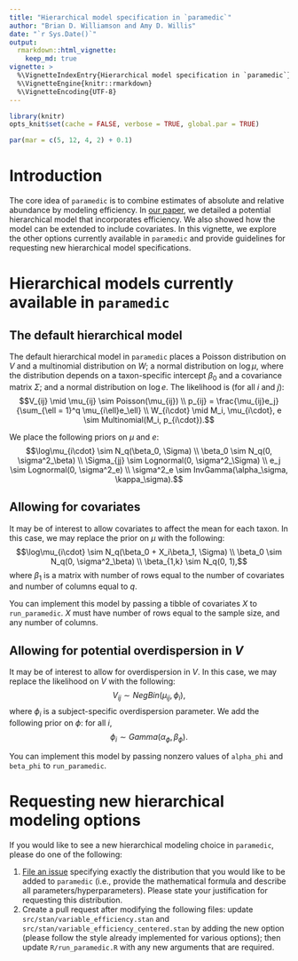 ```yaml
---
title: "Hierarchical model specification in `paramedic`"
author: "Brian D. Williamson and Amy D. Willis"
date: "`r Sys.Date()`"
output:
  rmarkdown::html_vignette:
    keep_md: true
vignette: >
  %\VignetteIndexEntry{Hierarchical model specification in `paramedic`}
  %\VignetteEngine{knitr::rmarkdown}
  %\VignetteEncoding{UTF-8}
---
```


```r
library(knitr)
opts_knit$set(cache = FALSE, verbose = TRUE, global.par = TRUE)
```

```r
par(mar = c(5, 12, 4, 2) + 0.1)
```

# Introduction

The core idea of `paramedic` is to combine estimates of absolute and relative abundance by modeling efficiency. In [our paper](https://www.biorxiv.org/content/10.1101/761486v1), we detailed a potential hierarchical model that incorporates efficiency. We also showed how the model can be extended to include covariates. In this vignette, we explore the other options currently available in `paramedic` and provide guidelines for requesting new hierarchical model specifications.

# Hierarchical models currently available in `paramedic` 

## The default hierarchical model

The default hierarchical model in `paramedic` places a Poisson distribution on $V$ and a multinomial distribution on $W$; a normal distribution on $\log \mu$, where the distribution depends on a taxon-specific intercept $\beta_0$ and a covariance matrix $\Sigma$; and a normal distribution on $\log e$. The likelihood is (for all $i$ and $j$): $$V_{ij} \mid \mu_{ij} \sim Poisson(\mu_{ij}) \\ p_{ij} = \frac{\mu_{ij}e_j}{\sum_{\ell = 1}^q \mu_{i\ell}e_\ell} \\ W_{i\cdot} \mid M_i, \mu_{i\cdot}, e \sim Multinomial(M_i, p_{i\cdot}).$$

We place the following priors on $\mu$ and $e$: $$\log\mu_{i\cdot} \sim N_q(\beta_0, \Sigma) \\ \beta_0 \sim N_q(0, \sigma^2_\beta) \\ \Sigma_{jj} \sim Lognormal(0, \sigma^2_\Sigma) \\ e_j \sim Lognormal(0, \sigma^2_e) \\ \sigma^2_e \sim InvGamma(\alpha_\sigma, \kappa_\sigma).$$

## Allowing for covariates

It may be of interest to allow covariates to affect the mean for each taxon. In this case, we may replace the prior on $\mu$ with the following: $$\log\mu_{i\cdot} \sim N_q(\beta_0 + X_i\beta_1, \Sigma) \\ \beta_0 \sim N_q(0, \sigma^2_\beta) \\ \beta_{1,k} \sim N_q(0, 1),$$ where $\beta_1$ is a matrix with number of rows equal to the number of covariates and number of columns equal to $q$.

You can implement this model by passing a tibble of covariates $X$ to `run_paramedic`. $X$ must have number of rows equal to the sample size, and any number of columns.

## Allowing for potential overdispersion in $V$

It may be of interest to allow for overdispersion in $V$. In this case, we may replace the likelihood on $V$ with the following: $$V_{ij} \sim NegBin(\mu_{ij}, \phi_i),$$ where $\phi_i$ is a subject-specific overdispersion parameter. We add the following prior on $\phi$: for all $i$, $$\phi_i \sim Gamma(\alpha_\phi, \beta_\phi).$$

You can implement this model by passing nonzero values of `alpha_phi` and `beta_phi` to `run_paramedic`.

# Requesting new hierarchical modeling options

If you would like to see a new hierarchical modeling choice in `paramedic`, please do one of the following:

1. [File an issue](https://github.com/statdivlab/paramedic/issues) specifying exactly the distribution that you would like to be added to `paramedic` (i.e., provide the mathematical formula and describe all parameters/hyperparameters). Please state your justification for requesting this distribution.
2. Create a pull request after modifying the following files: update `src/stan/variable_efficiency.stan` and `src/stan/variable_efficiency_centered.stan` by adding the new option (please follow the style already implemented for various options); then update `R/run_paramedic.R` with any new arguments that are required.